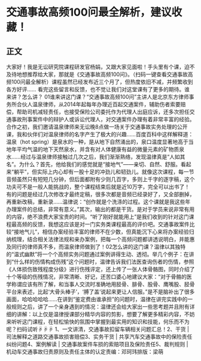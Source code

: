 # 交通事故高频100问最全解析，建议收藏！
## 正文
大家好！我是无讼研究院课程研发官杨娟，又跟大家见面啦！手头里有个课，迫不及待地想推荐给大家，那就是《交通事故高频100问》。（扫码一键查看交通事故高频100问最全解析）课程虽然已经发布近三个月了，但热度依旧不减，并频繁收到各方好评…… 看完这些留言和反馈，也不觉让我们对这堂课有了更多的期待。谁来讲？怎么讲？ 01谁来讲这门课？“交通事故高频100问”主讲人是北京东方律师事务所合伙人温泉律师，从2014年起每年办理近百起交通案件，辅助伤者索要赔偿，帮助司机减轻责任，也接受保险公司委托作为代理人出庭应诉，还多次担任交通事故刑事案件中的辩护人或诉讼代理人，对交通案件办理有着非常丰富的经验。合作之初，我们邀请温泉律师来无讼晚8点做一场关于交通事故实务处理的公开课，我和伙伴们对温泉律师的名字产生了极大的兴趣……百度百科中这样解释道：温泉（hot spring）是泉水的一种，是从地下自然涌出的，泉口温度显著地高于当地年平均气温的地下天然泉水，并含有对人体健康有益的微量元素的矿物质泉水……经过与温泉律师接触过几次之后，我们渐渐熟络，发现温律真是“人如其名”。为什么？首先，他给我们的感觉就是“接地气”——亲切、自然、舒服。看起来“躺平”，但实际上内心却有一股十足的冲劲儿和韧劲儿。就像这次课程，每一节音频虽然只有短短几分钟，但后面都附有少则几百字，多则上千字的逐字稿，这个功夫可不是一般人能挑战的，整个课程结束后就是近10万字，完全可以出书了！有的问题是经过几次修改才最终定稿，很多次都是音频已经录好了，又全部删掉，再重新改稿，重新录……温律说：“创作就是个洗涤的过程。这个课就是我这些年办理案件的总结，非常有意义。”其次，输出的都是干货。是对于学员来说非常有用的内容，绝不浪费大家宝贵的时间。“听了刚好就能用上”是我们收到的针对这门课程最高频的反馈，我想这应该是对一门实务类课程最高的评价吧。交通事故案件比较“接地气儿”，相信办案经验丰富的律师不在少数，但真能沉下心来将办案经验归纳梳理，结合相关法律法规和亲办案例，把每一个高频问题都讲透说明白，并能惠及同行的律师真不多，而温泉律师做到了！02怎么讲的这门课？温律以其独特的“温式幽默”将一个个高频实务问题通过案例讲得生动、透彻。举几个例子：在讲到“什么样的伤情构成伤残”这个问题时，温律告诉我们法医查询伤者的伤情，参照《人体损伤致残程度分级》进行伤残评定，还上传了一张人体骨骼图，同时介绍了十个等级的伤残情况，非常清晰、好记，还苦口婆心地建议大家：“对于骨骼的医学称谓应该有所了解，和当事人交流时准确地用胫骨、腓骨、股骨、鹰嘴股、胫骨平台来表述，比起‘大骨头棒子’，‘膊了盖’说起来更让人信服。”是不是脑补出了很多画面，哈哈哈哈哈……在讲到“鉴定费由谁承担”的问题时，温律在讲完实践中的一般规则之后，讲了一个亲身遇到的情况：温律还会给大家出一些思考题并且附有详细的讲解：以上仅是温律授课部分精华内容的剪影，想要了解更多精彩内容，不妨来听听这门课程，在轻松愉快的氛围中掌握到最实用的知识和技能，何乐而不为呢？扫码试听☟☟☟ 1、一文讲清，交通事故扣留车辆相关问题汇总！2、干货 | 司法解释之道路交通事故损害赔偿3、实务干货 | 共享汽车交通事故中的保险责任纠纷问题4、案例解读 | 交通事故案件车损的索赔项目及保险责任5、裁判规则 | 机动车交通事故归责原则及责任主体的认定责编：邓珂玮排版：梁萌